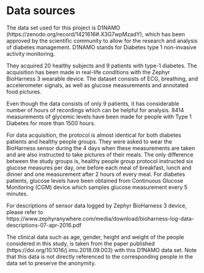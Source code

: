 # Data sources

The data set used for this project is D1NAMO (https://zenodo.org/record/1421616#.X3G7wpMzadY), which has been approved by the scientific community to allow for the research and analysis of diabetes management. D1NAMO stands for Diabetes type 1 non-invasive activity monitoring.

They acquired 20 healthy subjects and 9 patients with type-1 diabetes. The acquisition has been made in real-life conditions with the Zephyr BioHarness 3 wearable device. The dataset consists of ECG, breathing, and accelerometer signals, as well as glucose measurements and annotated food pictures.

Even though the data consists of only 9 patients, it has considerable number of hours of recordings which can be helpful for analysis. 8414 measurements of glycemic levels have been made for people with Type 1 Diabetes for more than 1500 hours.

For data acquisition, the protocol is almost identical for both diabetes patients and healthy people groups. They were asked to wear the BioHarness sensor during the 4 days when these measurements are taken and are also instructed to take pictures of their meals. The only difference between the study groups is, healthy people group protocol instructed six glucose measures per day, one before each meal of breakfast, lunch and dinner and one measurement after 2 hours of every meal. For diabetes patients, glucose levels have been obtained from Continuous Glucose Monitoring (CGM) device which samples glucose measurement every 5 minutes.

For descriptions of sensor data logged by Zephyr BioHarness 3 device, please refer to https://www.zephyranywhere.com/media/download/bioharness-log-data-descriptions-07-apr-2016.pdf

The clinical data such as age, gender, height and weight of the people considered in this study, is taken from the paper published (https://doi.org/10.1016/j.imu.2018.09.003) with this D1NAMO data set. Note that this data is not directly referenced to the corresponding people in the data set to preserve the anonymity.